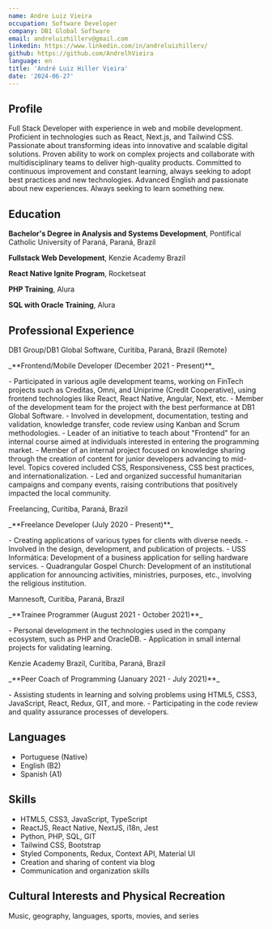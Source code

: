 ```yaml
---
name: Andre Luiz Vieira
occupation: Software Developer
company: DB1 Global Software
email: andreluizhillerv@gmail.com
linkedin: https://www.linkedin.com/in/andreluizhillerv/
github: https://github.com/AndrelhVieira
language: en
title: 'André Luiz Hiller Vieira'
date: '2024-06-27'
---
```


## Profile
Full Stack Developer with experience in web and mobile development. Proficient in technologies such as React, Next.js, and Tailwind CSS. Passionate about transforming ideas into innovative and scalable digital solutions. Proven ability to work on complex projects and collaborate with multidisciplinary teams to deliver high-quality products. Committed to continuous improvement and constant learning, always seeking to adopt best practices and new technologies. Advanced English and passionate about new experiences. Always seeking to learn something new.

## Education
**Bachelor's Degree in Analysis and Systems Development**, Pontifical Catholic University of Paraná, Paraná, Brazil

**Fullstack Web Development**, Kenzie Academy Brazil

**React Native Ignite Program**, Rocketseat

**PHP Training**, Alura

**SQL with Oracle Training**, Alura

## Professional Experience
<p className="mb-0 mt-3">DB1 Group/DB1 Global Software, Curitiba, Paraná, Brazil (Remote)</p>
<p className="my-0">_**Frontend/Mobile Developer (December 2021 - Present)**_</p>
- Participated in various agile development teams, working on FinTech projects such as Creditas, Omni, and Uniprime (Credit Cooperative), using frontend technologies like React, React Native, Angular, Next, etc.
- Member of the development team for the project with the best performance at DB1 Global Software.
- Involved in development, documentation, testing and validation, knowledge transfer, code review using Kanban and Scrum methodologies.
- Leader of an initiative to teach about "Frontend" for an internal course aimed at individuals interested in entering the programming market.
- Member of an internal project focused on knowledge sharing through the creation of content for junior developers advancing to mid-level. Topics covered included CSS, Responsiveness, CSS best practices, and internationalization.
- Led and organized successful humanitarian campaigns and company events, raising contributions that positively impacted the local community.

<div className="py-2 block" />

<p className="my-0">Freelancing, Curitiba, Paraná, Brazil</p>
<p className="my-0">_**Freelance Developer (July 2020 - Present)**_</p>
- Creating applications of various types for clients with diverse needs.
- Involved in the design, development, and publication of projects.
- USS Informática: Development of a business application for selling hardware services.
- Quadrangular Gospel Church: Development of an institutional application for announcing activities, ministries, purposes, etc., involving the religious institution.

<div className="py-2 block" />

<p className="my-0">Mannesoft, Curitiba, Paraná, Brazil</p>
<p className="my-0">_**Trainee Programmer (August 2021 - October 2021)**_</p>
- Personal development in the technologies used in the company ecosystem, such as PHP and OracleDB.
- Application in small internal projects for validating learning.

<div className="py-2 block" />

<p className="my-0">Kenzie Academy Brazil, Curitiba, Paraná, Brazil</p>
<p className="my-0">_**Peer Coach of Programming (January 2021 - July 2021)**_</p>
- Assisting students in learning and solving problems using HTML5, CSS3, JavaScript, React, Redux, GIT, and more.
- Participating in the code review and quality assurance processes of developers.

## Languages
- Portuguese (Native)
- English (B2)
- Spanish (A1)

## Skills
- HTML5, CSS3, JavaScript, TypeScript
- ReactJS, React Native, NextJS, i18n, Jest
- Python, PHP, SQL, GIT
- Tailwind CSS, Bootstrap 
- Styled Components, Redux, Context API, Material UI
- Creation and sharing of content via blog
- Communication and organization skills

## Cultural Interests and Physical Recreation
Music, geography, languages, sports, movies, and series